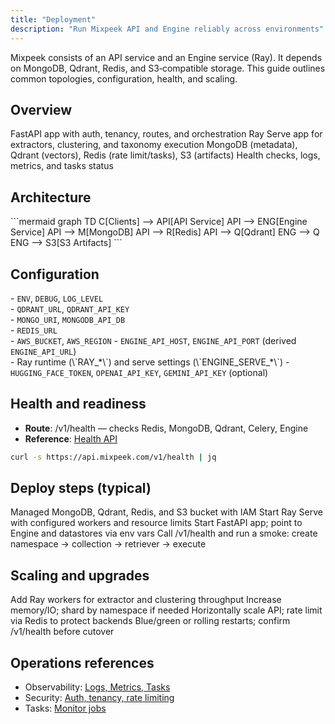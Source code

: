 ```yaml
---
title: "Deployment"
description: "Run Mixpeek API and Engine reliably across environments"
---
```


<Note>
  Mixpeek consists of an API service and an Engine service (Ray). It depends on MongoDB, Qdrant, Redis, and S3‑compatible storage. This guide outlines common topologies, configuration, health, and scaling.
</Note>

## Overview

<CardGroup cols={2}>
  <Card title="API" icon="server">
    FastAPI app with auth, tenancy, routes, and orchestration
  </Card>
  
  <Card title="Engine" icon="gears">
    Ray Serve app for extractors, clustering, and taxonomy execution
  </Card>
  
  <Card title="Datastores" icon="database">
    MongoDB (metadata), Qdrant (vectors), Redis (rate limit/tasks), S3 (artifacts)
  </Card>
  
  <Card title="Observability" icon="chart-line">
    Health checks, logs, metrics, and tasks status
  </Card>
</CardGroup>

## Architecture

<Frame>
  ```mermaid
  graph TD
    C[Clients] --> API[API Service]
    API --> ENG[Engine Service]
    API --> M[MongoDB]
    API --> R[Redis]
    API --> Q[Qdrant]
    ENG --> Q
    ENG --> S3[S3 Artifacts]
  ```
</Frame>

## Configuration

<Tabs>
  <Tab title="Core">
    - <code>ENV</code>, <code>DEBUG</code>, <code>LOG_LEVEL</code><br/>
    - <code>QDRANT_URL</code>, <code>QDRANT_API_KEY</code><br/>
    - <code>MONGO_URI</code>, <code>MONGODB_API_DB</code><br/>
    - <code>REDIS_URL</code><br/>
    - <code>AWS_BUCKET</code>, <code>AWS_REGION</code>
  </Tab>
  
  <Tab title="Engine">
    - <code>ENGINE_API_HOST</code>, <code>ENGINE_API_PORT</code> (derived <code>ENGINE_API_URL</code>)<br/>
    - Ray runtime (\`RAY_*\`) and serve settings (\`ENGINE_SERVE_*\`)
  </Tab>
  
  <Tab title="External">
    - <code>HUGGING_FACE_TOKEN</code>, <code>OPENAI_API_KEY</code>, <code>GEMINI_API_KEY</code> (optional)
  </Tab>
</Tabs>

## Health and readiness

- **Route**: /v1/health — checks Redis, MongoDB, Qdrant, Celery, Engine
- **Reference**: [Health API](/api-reference/health/healthcheck)

```bash
curl -s https://api.mixpeek.com/v1/health | jq
```

## Deploy steps (typical)

<Steps>
  <Step title="Provision deps">
    Managed MongoDB, Qdrant, Redis, and S3 bucket with IAM
  </Step>
  <Step title="Deploy Engine">
    Start Ray Serve with configured workers and resource limits
  </Step>
  <Step title="Deploy API">
    Start FastAPI app; point to Engine and datastores via env vars
  </Step>
  <Step title="Verify">
    Call /v1/health and run a smoke: create namespace → collection → retriever → execute
  </Step>
</Steps>

## Scaling and upgrades

<CardGroup cols={2}>
  <Card title="Scale Engine" icon="gauge-high">
    Add Ray workers for extractor and clustering throughput
  </Card>
  
  <Card title="Scale Qdrant" icon="cubes-stacked">
    Increase memory/IO; shard by namespace if needed
  </Card>
  
  <Card title="API Autoscale" icon="arrows-up-down-left-right">
    Horizontally scale API; rate limit via Redis to protect backends
  </Card>
  
  <Card title="Zero‑downtime" icon="rotate">
    Blue/green or rolling restarts; confirm /v1/health before cutover
  </Card>
</CardGroup>

## Operations references

- Observability: [Logs, Metrics, Tasks](/operations/observability)
- Security: [Auth, tenancy, rate limiting](/operations/security)
- Tasks: [Monitor jobs](/processing/tasks)
